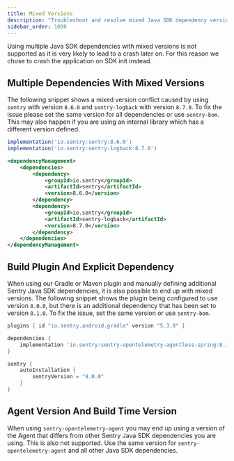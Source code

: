```yaml
---
title: Mixed Versions
description: "Troubleshoot and resolve mixed Java SDK dependency versions."
sidebar_order: 1000
---
```


Using multiple Java SDK dependencies with mixed versions is not supported as it is very likely to lead to a crash later on. For this reason we chose to crash the application on SDK init instead.

## Multiple Dependencies With Mixed Versions

The following snippet shows a mixed version conflict caused by using `sentry` with version `8.6.0` and `sentry-logback` with version `8.7.0`. To fix the issue please set the same version for all dependencies or <PlatformLink to="/configuration/bill-of-materials/">use `sentry-bom`</PlatformLink>. This may also happen if you are using an internal library which has a different version defined.

```groovy {tabTitle:Gradle}{filename:build.gradle}
implementation('io.sentry:sentry:8.6.0')
implementation('io.sentry:sentry-logback:8.7.0')
```
```xml {tabTitle:Maven}{filename:pom.xml}
<dependencyManagement>
    <dependencies>
        <dependency>
            <groupId>io.sentry</groupId>
            <artifactId>sentry</artifactId>
            <version>8.6.0</version>
        </dependency>
        <dependency>
            <groupId>io.sentry</groupId>
            <artifactId>sentry-logback</artifactId>
            <version>8.7.0</version>
        </dependency>
    </dependencies>
</dependencyManagement>
```

## Build Plugin And Explicit Dependency

When using our Gradle or Maven plugin and manually defining additional Sentry Java SDK dependencies, it is also possible to end up with mixed versions. The following snippet shows the plugin being configured to use version `8.0.0`, but there is an additional dependency that has been set to version `8.1.0`. To fix the issue, set the same version or <PlatformLink to="/configuration/bill-of-materials/">use `sentry-bom`</PlatformLink>.

```groovy {tabTitle:Gradle}{filename:build.gradle}
plugins { id "io.sentry.android.gradle" version "5.3.0" }

dependencies {
	implementation 'io.sentry:sentry-opentelemetry-agentless-spring:8.1.0'
}

sentry {
	autoInstallation {
		sentryVersion = "8.0.0"
	}
}
```

## Agent Version And Build Time Version

When using `sentry-opentelemetry-agent` you may end up using a version of the Agent that differs from other Sentry Java SDK dependencies you are using. This is also not supported. Use the same version for `sentry-opentelemetry-agent` and all other Java SDK dependencies.
